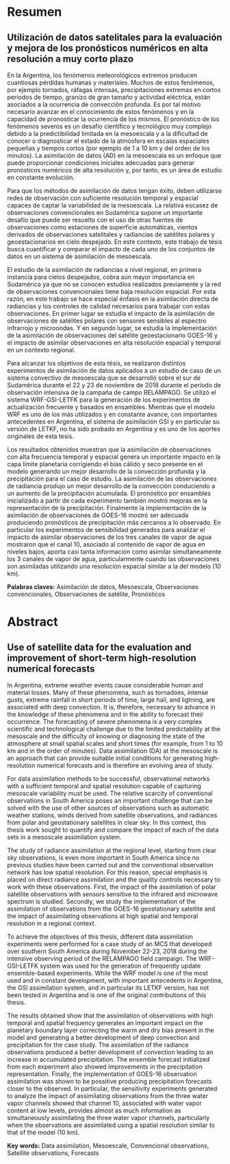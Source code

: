 # Resumen 

## Utilización de datos satelitales para la evaluación y mejora de los pronósticos numéricos en alta resolución a muy corto plazo {.unnumbered}


En la Argentina, los fenómenos meteorológicos extremos producen cuantiosas pérdidas humanas y materiales. Muchos de estos fenómenos, por ejemplo tornados, ráfagas intensas, precipitaciones extremas en cortos períodos de tiempo, granizo de gran tamaño y actividad eléctrica, están asociados a la ocurrencia de convección profunda. Es por tal motivo necesario avanzar en el conocimiento de estos fenómenos y en la capacidad de pronosticar la ocurrencia de los mismos. El pronóstico de los fenómenos severos es un desafío científico y tecnológico muy complejo debido a la predictibilidad limitada en la mesoescala y a la dificultad de conocer o diagnosticar el estado de la atmósfera en escalas espaciales pequeñas y tiempos cortos (por ejemplo de 1 a 10 km y del orden de los minutos). La asimilación de datos (AD) en la mesoescala es un enfoque que puede proporcionar condiciones iniciales adecuadas para generar pronósticos numéricos de alta resolución y, por tanto, es un área de estudio en constante evolución. 

Para que los métodos de asimilación de datos tengan éxito, deben utilizarse redes de observación con suficiente resolución temporal y espacial capaces de captar la variabilidad de la mesoescala. La relativa escasez de observaciones convencionales en Sudamérica supone un importante desafío que puede ser resuelto con el uso de otras fuentes de observaciones como estaciones de superficie automáticas, vientos derivados de observaciones satelitales y radiancias de satélites polares y geoestacionarios en cielo despejado. En este contexto, este trabajo de tésis busca cuantificar y comparar el impacto de cada uno de los conjuntos de datos en un sistema de asimilación de mesoescala. 

El estudio de la asimilación de radiancias a nivel regional, en primera instancia para cielos despejados, cobra aún mayor importancia en Sudamérica ya que no se conocen estudios realizados previamente y la red de observaciones convencionales tiene baja resolución espacial. Por esta razón, en este trabajo se hace especial énfasis en la asimilación directa de radiancias y los controles de calidad necesarios para trabajar con estas observaciones. En primer lugar se estudia el impacto de la asimilación de observaciones de satélites polares con sensores sensibles al espectro infrarrojo y microondas. Y en segundo lugar, se estudia la implementación de la asimilación de observaciones del satélite geoestacionario GOES-16 y el impacto de asimilar observaciones en alta resolución espacial y temporal en un contexto regional. 

Para alcanzar los objetivos de esta tésis, se realizaron distintos experimentos de asimilación de datos aplicados a un estudio de caso de un sistema convectivo de mesoescala que se desarrolló sobre el sur de Sudamérica durante el 22 y 23 de noviembre de 2018 durante el período de observación intensiva de la campaña de campo RELAMPAGO. Se utilizó el sistema WRF-GSI-LETFK para la generación de los experimentos de actualización frecuente y basados en ensambles. Mientras que el modelo WRF es uno de los más utilizados y en constante avance, con importantes antecedentes en Argentina, el sistema de asimilación GSI y en particular su versión de LETKF, no ha sido probado en Argentina y es uno de los aportes originales de esta tesis. 

Los resultados obtenidos muestran que la asimilación de observaciones con alta frecuencia temporal y espacial genera un importante impacto en la capa límite planetaria corrigiendo el bias cálido y seco presente en el modelo generando un mejor desarrollo de la convección profunda y la precipitación para el caso de estudio. La asimilación de las observaciones de radiancia produjo un mejor desarrollo de la convección conduciendo a un aumento de la precipitación acumulada. El pronóstico por ensambles inicializado a partir de cada experimento también mostró mejoras en la representación de la precipitación. Finalmente la implementación de la asimilación de observaciones de GOES-16 mostró ser adecuada produciendo pronósticos de precipitación más cercanos a lo observado. En particular los experimentos de sensibilidad generados para analizar el impacto de asimilar observaciones de los tres canales de vapor de agua mostraron que el canal 10, asociado al contenido de vapor de agua en niveles bajos, aporta casi tanta información como asimilar simultaneamente los 3 canales de vapor de agua, particularmente cuando las observaciones son asimiladas utilizando una resolución espacial similar a la del modelo (10 km). 



**Palabras claves:** Asimilación de datos, Mesoescala, Observaciones convencionales, Observaciones de satélite, Pronósticos 

# Abstract {.unnumbered}

## Use of satellite data for the evaluation and improvement of short-term high-resolution numerical forecasts {.unnumbered}


In Argentina, extreme weather events cause considerable human and material losses. Many of these phenomena, such as tornadoes, intense gusts, extreme rainfall in short periods of time, large hail, and ligtning, are associated with deep convection. It is, therefore, necessary to advance in the knowledge of these phenomena and in the ability to forecast their occurrence. The forecasting of severe phenomena is a very complex scientific and technological challenge due to the limited predictability at the mesoscale and the difficulty of knowing or diagnosing the state of the atmosphere at small spatial scales and short times (for example, from 1 to 10 km and in the order of minutes). Data assimilation (DA) at the mesoscale is an approach that can provide suitable initial conditions for generating high-resolution numerical forecasts and is therefore an evolving area of study. 

For data assimilation methods to be successful, observational networks with a sufficient temporal and spatial resolution capable of capturing mesoscale variability must be used. The relative scarcity of conventional observations in South America poses an important challenge that can be solved with the use of other sources of observations such as automatic weather stations, winds derived from satellite observations, and radiances from polar and geostationary satellites in clear sky. In this context, this thesis work sought to quantify and compare the impact of each of the data sets in a mesoscale assimilation system. 

The study of radiance assimilation at the regional level, starting from clear sky observations, is even more important in South America since no previous studies have been carried out and the conventional observation network has low spatial resolution. For this reason, special emphasis is placed on direct radiance assimilation and the quality controls necessary to work with these observations. First, the impact of the assimilation of polar satellite observations with sensors sensitive to the infrared and microwave spectrum is studied. Secondly, we study the implementation of the assimilation of observations from the GOES-16 geostationary satellite and the impact of assimilating observations at high spatial and temporal resolution in a regional context. 

To achieve the objectives of this thesis, different data assimilation experiments were performed for a case study of an MCS that developed over southern South America during November 22-23, 2018 during the intensive observing period of the RELAMPAGO field campaign. The WRF-GSI-LETFK system was used for the generation of frequently update ensemble-based experiments. While the WRF model is one of the most used and in constant development, with important antecedents in Argentina, the GSI assimilation system, and in particular its LETKF version, has not been tested in Argentina and is one of the original contributions of this thesis. 

The results obtained show that the assimilation of observations with high temporal and spatial frequency generates an important impact on the planetary boundary layer correcting the warm and dry bias present in the model and generating a better development of deep convection and precipitation for the case study. The assimilation of the radiance observations produced a better development of convection leading to an increase in accumulated precipitation. The ensemble forecast initialized from each experiment also showed improvements in the precipitation representation. Finally, the implementation of GOES-16 observation assimilation was shown to be possitive producing precipitation forecasts closer to the observed. In particular, the sensitivity experiments generated to analyze the impact of assimilating observations from the three water vapor channels showed that channel 10, associated with water vapor content at low levels, provides almost as much information as simultaneously assimilating the three water vapor channels, particularly when the observations are assimilated using a spatial resolution similar to that of the model (10 km). 



**Key words:** Data assimilation, Mesoescale, Convencional observations, Satellite observations, Forecasts 







